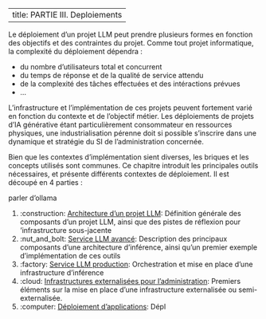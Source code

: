 
---
title: PARTIE III. Deploiements
---

Le déploiement d'un projet LLM peut prendre plusieurs formes en fonction des
objectifs et des contraintes du projet. Comme tout projet informatique, la
complexité du déploiement dépendra :

- du nombre d'utilisateurs total et concurrent
- du temps de réponse et de la qualité de service attendu
- de la complexité des tâches effectuées et des intéractions prévues
- ...

L'infrastructure et l'implémentation de ces projets peuvent fortement varié en
fonction du contexte et de l'objectif métier. Les déploiements de projets d'IA
générative étant particulièrement consommateur en ressources physiques, une
industrialisation pérenne doit si possible s'inscrire dans une dynamique et
stratégie du SI de l'administration concernée.

Bien que les contextes d'implémentation sient diverses, les briques et les
concepts utilisés sont communes. Ce chapitre introduit les principales outils
nécessaires, et présente différents contextes de déploiement. Il est découpé en
4 parties :

parler d'ollama

1. :construction: [Architecture d'un projet
LLM](./1_Architecture_projet_llm.qmd): Définition générale des composants d'un
projet LLM, ainsi que des pistes de réflexion pour 'infrastructure sous-jacente
1. :nut_and_bolt: [Service LLM avancé](./2_Service_LLM_avance.qmd): Description
des principaux composants d'une architecture d'inférence, ainsi qu'un premier
exemple d'implémentation de ces outils
1. :factory: [Service LLM production](./3_Service_LLM_production.qmd): Orchestration et mise en place d'une infrastructure d'inférence
1. :cloud: [Infrastructures externalisées pour
l'administration](./3_Infras_administrations.qmd): Premiers éléments sur la mise
en place d'une infrastructure externalisée ou semi-externalisée.
1. :computer: [Déploiement d'applications](./4_Deploiement_applications.qmd): Dépl
